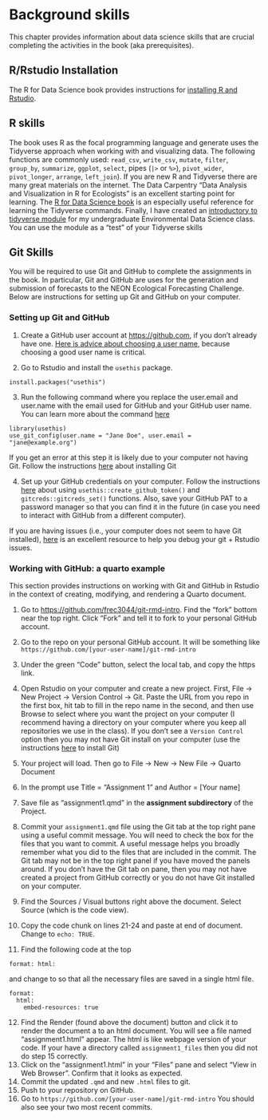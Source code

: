 # Background skills

This chapter provides information about data science skills that are crucial completing the activities in the book (aka prerequisites).

## R/Rstudio Installation

The R for Data Science book provides instructions for [installing R and Rstudio](https://r4ds.hadley.nz/intro#prerequisites).

## R skills

The book uses R as the focal programming language and generate uses the Tidyverse approach when working with and visualizing data. The following functions are commonly used: `read_csv`, `write_csv`, `mutate`, `filter`, `group_by`, `summarize`, `ggplot`, `select`, pipes (`|>` or `%>`), `pivot_wider`, `pivot_longer`, `arrange`, `left_join`). If you are new R and Tidyverse there are many great materials on the internet. The Data Carpentry "Data Analysis and Visualization in R for Ecologists" is an excellent starting point for learning. The [R for Data Science book](https://r4ds.hadley.nz) is an especially useful reference for learning the Tidyverse commands. Finally, I have created an [introductory to tidyverse module](https://github.com/frec3044/tidyvere-intro) for my undergraduate Environmental Data Science class. You can use the module as a "test" of your Tidyverse skills

## Git Skills {#sec-github}

You will be required to use Git and GitHub to complete the assignments in the book. In particular, Git and GitHub are uses for the generation and submission of forecasts to the NEON Ecological Forecasting Challenge. Below are instructions for setting up Git and GitHub on your computer.

### Setting up Git and GitHub

1.  Create a GitHub user account at <https://github.com>, if you don't already have one. [Here is advice about choosing a user name](https://happygitwithr.com/github-acct.html#username-advice), because choosing a good user name is critical.

2.  Go to Rstudio and install the `usethis` package.

```         
install.packages("usethis")
```

3.  Run the following command where you replace the user.email and user.name with the email used for GitHub and your GitHub user name. You can learn more about the command [here](https://happygitwithr.com/hello-git.html#hello-git)

```         
library(usethis)
use_git_config(user.name = "Jane Doe", user.email = "jane@example.org")
```

If you get an error at this step it is likely due to your computer not having Git. Follow the instructions [here](https://happygitwithr.com/install-git.html) about installing Git

4.  Set up your GitHub credentials on your computer. Follow the instructions [here](https://happygitwithr.com/https-pat.html#tldr) about using `usethis::create_github_token()` and `gitcreds::gitcreds_set()` functions. Also, save your GitHub PAT to a password manager so that you can find it in the future (in case you need to interact with GitHub from a different computer).

If you are having issues (i.e., your computer does not seem to have Git installed), [here](https://happygitwithr.com/index.html) is an excellent resource to help you debug your git + Rstudio issues.

### Working with GitHub: a quarto example

This section provides instructions on working with Git and GitHub in Rstudio in the context of creating, modifying, and rendering a Quarto document.

1.  Go to <https://github.com/frec3044/git-rmd-intro>. Find the "fork" bottom near the top right. Click "Fork" and tell it to fork to your personal GitHub account.

2.  Go to the repo on your personal GitHub account. It will be something like `https://github.com/[your-user-name]/git-rmd-intro`

3.  Under the green "Code" button, select the local tab, and copy the https link.

4.  Open Rstudio on your computer and create a new project. First, File -\> New Project -\> Version Control -\> Git. Paste the URL from you repo in the first box, hit tab to fill in the repo name in the second, and then use Browse to select where you want the project on your computer (I recommend having a directory on your computer where you keep all repositories we use in the class). If you don't see a `Version Control` option then you may not have Git install on your computer (use the instructions [here](https://happygitwithr.com/index.html) to install Git)

5.  Your project will load. Then go to File -\> New -\> New File -\> Quarto Document

6.  In the prompt use Title = "Assignment 1" and Author = \[Your name\]

7.  Save file as "assignment1.qmd" in the **assignment subdirectory** of the Project.

8.  Commit your `assignment1.qmd` file using the Git tab at the top right pane using a useful commit message. You will need to check the box for the files that you want to commit. A useful message helps you broadly remember what you did to the files that are included in the commit. The Git tab may not be in the top right panel if you have moved the panels around. If you don't have the Git tab on pane, then you may not have created a project from GitHub correctly or you do not have Git installed on your computer.

9.  Find the Sources / Visual buttons right above the document. Select Source (which is the code view).

10. Copy the code chunk on lines 21-24 and paste at end of document. Change to `echo: TRUE`.

11. Find the following code at the top

```         
format: html:
```

and change to so that all the necessary files are saved in a single html file.

```         
format:   
  html:
    embed-resources: true
```

12. Find the Render (found above the document) button and click it to render the document a to an html document. You will see a file named "assignment1.html" appear. The html is like webpage version of your code. If your have a directory called `assignment1_files` then you did not do step 15 correctly.
13. Click on the "assignment1.html" in your "Files" pane and select "View in Web Browser". Confirm that it looks as expected.
14. Commit the updated `.qmd` and new `.html` files to git.
15. Push to your repository on GitHub.
16. Go to `https://github.com/[your-user-name]/git-rmd-intro` You should also see your two most recent commits.

